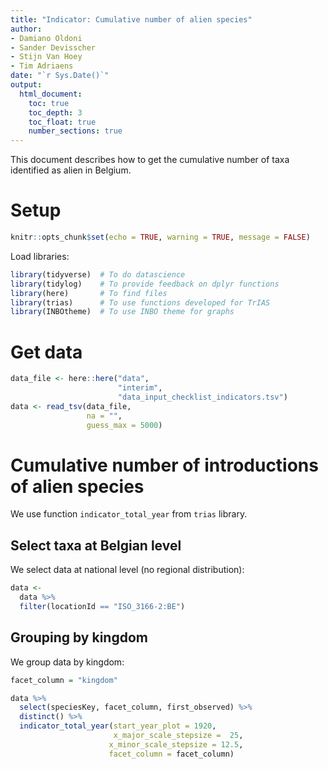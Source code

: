 ```yaml
---
title: "Indicator: Cumulative number of alien species"
author:
- Damiano Oldoni
- Sander Devisscher
- Stijn Van Hoey
- Tim Adriaens
date: "`r Sys.Date()`"
output:
  html_document:
    toc: true
    toc_depth: 3
    toc_float: true
    number_sections: true
---
```


This document describes how to get the cumulative number of taxa identified as alien in Belgium.

# Setup

```r
knitr::opts_chunk$set(echo = TRUE, warning = TRUE, message = FALSE)
```

Load libraries:

```r
library(tidyverse)  # To do datascience
library(tidylog)    # To provide feedback on dplyr functions
library(here)       # To find files
library(trias)      # To use functions developed for TrIAS
library(INBOtheme)  # To use INBO theme for graphs
```

# Get data

```r
data_file <- here::here("data",
                        "interim",
                        "data_input_checklist_indicators.tsv")
data <- read_tsv(data_file,
                 na = "",
                 guess_max = 5000)
```

# Cumulative number of introductions of alien species

We use function `indicator_total_year` from `trias` library.

## Select taxa at Belgian level

We select data at national level (no regional distribution):

```r
data <-
  data %>%
  filter(locationId == "ISO_3166-2:BE")
```

## Grouping by kingdom

We group data by kingdom:

```r
facet_column = "kingdom"
```

```r
data %>%
  select(speciesKey, facet_column, first_observed) %>%
  distinct() %>%
  indicator_total_year(start_year_plot = 1920,
                       x_major_scale_stepsize =  25,
                      x_minor_scale_stepsize = 12.5,
                      facet_column = facet_column)
```
